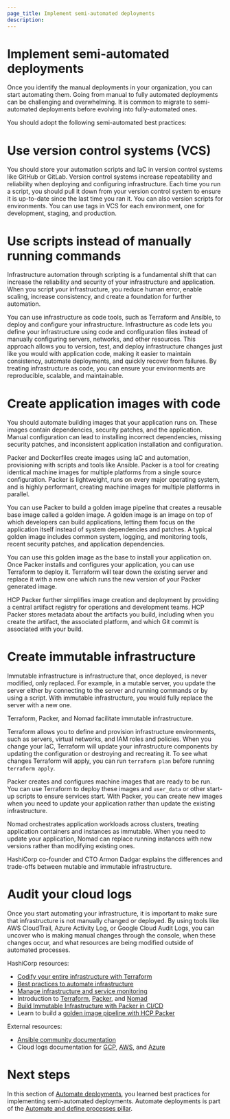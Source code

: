 ```yaml
---
page_title: Implement semi-automated deployments
description: 
---
```


# Implement semi-automated deployments

Once you identify the manual deployments in your organization, you can start automating them. Going from manual to fully automated deployments can be challenging and overwhelming. It is common to migrate to semi-automated deployments before evolving into fully-automated ones.  

You should adopt the following semi-automated best practices:

# Use version control systems (VCS)

You should store your automation scripts and IaC in version control systems like GitHub or GitLab. Version control systems increase repeatability and reliability when deploying and configuring infrastructure. Each time you run a script, you should pull it down from your version control system to ensure it is up-to-date since the last time you ran it. You can also version scripts for environments. You can use tags in VCS for each environment, one for development, staging, and production. 
 
# Use scripts instead of manually running commands

Infrastructure automation through scripting is a fundamental shift that can increase the reliability and security of your infrastructure and application. When you script your infrastructure, you reduce human error, enable scaling, increase consistency, and create a foundation for further automation. 

You can use infrastructure as code tools, such as Terraform and Ansible, to deploy and configure your infrastructure. Infrastructure as code lets you define your infrastructure using code and configuration files instead of manually configuring servers, networks, and other resources. This approach allows you to version, test, and deploy infrastructure changes just like you would with application code, making it easier to maintain consistency, automate deployments, and quickly recover from failures. By treating infrastructure as code, you can ensure your environments are reproducible, scalable, and maintainable. 

# Create application images with code

You should automate building images that your application runs on. These images contain dependencies, security patches, and the application. Manual configuration can lead to installing incorrect dependencies, missing security patches, and inconsistent application installation and configuration.  

Packer and Dockerfiles create images using IaC and automation, provisioning with scripts and tools like Ansible. Packer is a tool for creating identical machine images for multiple platforms from a single source configuration. Packer is lightweight, runs on every major operating system, and is highly performant, creating machine images for multiple platforms in parallel. 

You can use Packer to build a golden image pipeline that creates a reusable base image called a golden image. A golden image is an image on top of which developers can build applications, letting them focus on the application itself instead of system dependencies and patches. A typical golden image includes common system, logging, and monitoring tools, recent security patches, and application dependencies.  

You can use this golden image as the base to install your application on. Once Packer installs and configures your application, you can use Terraform to deploy it. Terraform will tear down the existing server and replace it with a new one which runs the new version of your Packer generated image.  

HCP Packer further simplifies image creation and deployment by providing a central artifact registry for operations and development teams. HCP Packer stores metadata about the artifacts you build, including when you create the artifact, the associated platform, and which Git commit is associated with your build. 

# Create immutable infrastructure

Immutable infrastructure is infrastructure that, once deployed, is never modified, only replaced. For example, in a mutable server, you update the server either by connecting to the server and running commands or by using a script. With immutable infrastructure, you would fully replace the server with a new one. 

Terraform, Packer, and Nomad facilitate immutable infrastructure.

Terraform allows you to define and provision infrastructure environments, such as servers, virtual networks, and IAM roles and policies. When you change your IaC, Terraform will update your infrastructure components by updating the configuration or destroying and recreating it. To see what changes Terraform will apply, you can run `terraform plan` before running `terraform apply`. 

Packer creates and configures machine images that are ready to be run. You can use Terraform to deploy these images and `user_data` or other start-up scripts to ensure services start. With Packer, you can create new images when you need to update your application rather than update the existing infrastructure. 

Nomad orchestrates application workloads across clusters, treating application containers and instances as immutable. When you need to update your application, Nomad can replace running instances with new versions rather than modifying existing ones. 

HashiCorp co-founder and CTO Armon Dadgar explains the differences and trade-offs between mutable and immutable infrastructure. 

<VideoEmbed url="https://www.youtube.com/embed/II4PFe9BbmE"/>

# Audit your cloud logs

Once you start automating your infrastructure, it is important to make sure that infrastructure is not manually changed or deployed. By using tools like AWS CloudTrail, Azure Activity Log, or Google Cloud Audit Logs, you can uncover who is making manual changes through the console, when these changes occur, and what resources are being modified outside of automated processes. 

HashiCorp resources:
- [Codify your entire infrastructure with Terraform](/well-architected-framework/operational-excellence/operational-excellence-manage-your-infrastructure-components-with-terraform)
- [Best practices to automate infrastructure](/well-architected-framework/operational-excellence/operational-excellence-automate-infrastructure)
- [Manage infrastructure and service monitoring](/well-architected-framework/reliability/reliability-deploy-application-monitoring-components)
- Introduction to [Terraform](/terraform/intro), [Packer](/packer/docs/intro), and [Nomad](/nomad/intro)
- [Build Immutable Infrastructure with Packer in CI/CD](/packer/guides/packer-on-cicd)
- Learn to build a [golden image pipeline with HCP Packer](/packer/tutorials/cloud-production/golden-image-with-hcp-packer)

External resources:
- [Ansible community documentation](https://docs.ansible.com/?extIdCarryOver=true&sc_cid=701f2000001OH7YAAW)
- Cloud logs documentation for [GCP](https://cloud.google.com/logging/docs/audit), [AWS](https://docs.aws.amazon.com/AmazonCloudWatch/latest/logs/WhatIsCloudWatchLogs.html), and [Azure](https://learn.microsoft.com/en-us/azure/azure-monitor/logs/data-platform-logs)

# Next steps

In this section of [Automate deployments](/well-architected-framework/automate-and-define-processes/develop-and-deploy/automate-deployments/overview), you learned best practices for implementing semi-automated deployments. Automate deployments is part of the [Automate and define processes pillar](/well-architected-framework/automate-and-define-processes/introduction).